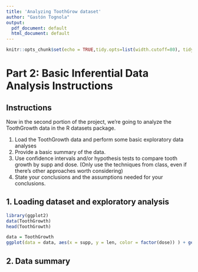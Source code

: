 ```yaml
---
title: 'Analyzing ToothGrow dataset'
author: "Gastón Tognola"
output:
  pdf_document: default
  html_document: default
---
```


```r
knitr::opts_chunk$set(echo = TRUE,tidy.opts=list(width.cutoff=80), tidy=TRUE)
```

# Part 2: Basic Inferential Data Analysis Instructions

## Instructions
Now in the second portion of the project, we're going to analyze the ToothGrowth data in the R datasets package.

1. Load the ToothGrowth data and perform some basic exploratory data analyses
2. Provide a basic summary of the data.
3. Use confidence intervals and/or hypothesis tests to compare tooth growth by supp and dose. (Only use the techniques from class, even if there's other approaches worth considering)
4. State your conclusions and the assumptions needed for your conclusions.

## 1. Loading dataset and exploratory analysis
```r
library(ggplot2)
data(ToothGrowth)
head(ToothGrowth)
```


```r
data = ToothGrowth
ggplot(data = data, aes(x = supp, y = len, color = factor(dose)) ) + geom_boxplot() + xlab("Supplement type") + ylab("Length") + scale_color_discrete(name = "Dose")
```

## 2. Data summary




